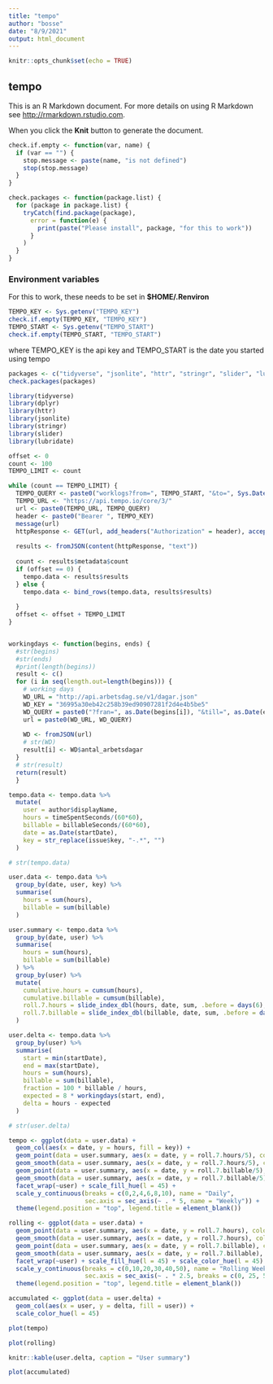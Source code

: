 ```yaml
---
title: "tempo"
author: "bosse"
date: "8/9/2021"
output: html_document
---
```


```r
knitr::opts_chunk$set(echo = TRUE)
```

## tempo

This is an R Markdown document. For more details on using R Markdown see <http://rmarkdown.rstudio.com>.

When you click the **Knit** button to generate the document.

```r
check.if.empty <- function(var, name) {
  if (var == "") {
    stop.message <- paste(name, "is not defined")
    stop(stop.message)
  }
}

check.packages <- function(package.list) {
  for (package in package.list) {
    tryCatch(find.package(package),
      error = function(e) {
        print(paste("Please install", package, "for this to work"))
      }
    )
  }  
}
```

### Environment variables

For this to work, these needs to be set in **$HOME/.Renviron**

```r
TEMPO_KEY <- Sys.getenv("TEMPO_KEY")
check.if.empty(TEMPO_KEY, "TEMPO_KEY")
TEMPO_START <- Sys.getenv("TEMPO_START")
check.if.empty(TEMPO_START, "TEMPO_START")
```

where TEMPO_KEY is the api key and TEMPO_START is the date you started using tempo

```r

packages <- c("tidyverse", "jsonlite", "httr", "stringr", "slider", "lubridate")
check.packages(packages)

library(tidyverse)
library(dplyr)
library(httr)
library(jsonlite)
library(stringr)
library(slider)
library(lubridate)
```

```r
offset <- 0
count <- 100
TEMPO_LIMIT <- count

while (count == TEMPO_LIMIT) {
  TEMPO_QUERY <- paste0("worklogs?from=", TEMPO_START, "&to=", Sys.Date(), "&offset=", offset, "&limit=", TEMPO_LIMIT)
  TEMPO_URL <- "https://api.tempo.io/core/3/"
  url <- paste0(TEMPO_URL, TEMPO_QUERY)
  header <- paste0("Bearer ", TEMPO_KEY)
  message(url)
  httpResponse <- GET(url, add_headers("Authorization" = header), accept_json(), timeout(20))
  
  results <- fromJSON(content(httpResponse, "text"))
  
  count <- results$metadata$count
  if (offset == 0) {
    tempo.data <- results$results
  } else {
    tempo.data <- bind_rows(tempo.data, results$results)
    
  }
  offset <- offset + TEMPO_LIMIT
}


workingdays <- function(begins, ends) {
  #str(begins)
  #str(ends)
  #print(length(begins))
  result <- c()
  for (i in seq(length.out=length(begins))) {
    # working days
    WD_URL = "http://api.arbetsdag.se/v1/dagar.json"
    WD_KEY = "36995a30eb42c258b39ed90907281f2d4e4b5be5"
    WD_QUERY = paste0("?fran=", as.Date(begins[i]), "&till=", as.Date(ends[i]), "&key=", WD_KEY, "&id=1234")
    url = paste0(WD_URL, WD_QUERY)
    
    WD <- fromJSON(url)
    # str(WD)
    result[i] <- WD$antal_arbetsdagar
  }
  # str(result)
  return(result)
  }
```

```r

tempo.data <- tempo.data %>%
  mutate(
    user = author$displayName,
    hours = timeSpentSeconds/(60*60),
    billable = billableSeconds/(60*60),
    date = as.Date(startDate),
    key = str_replace(issue$key, "-.*", "")
  )

# str(tempo.data)

user.data <- tempo.data %>%
  group_by(date, user, key) %>%
  summarise(
    hours = sum(hours),
    billable = sum(billable)
  )

user.summary <- tempo.data %>%
  group_by(date, user) %>%
  summarise(
    hours = sum(hours),
    billable = sum(billable)
  ) %>%
  group_by(user) %>%
  mutate(
    cumulative.hours = cumsum(hours),
    cumulative.billable = cumsum(billable),
    roll.7.hours = slide_index_dbl(hours, date, sum, .before = days(6), .complete = FALSE),
    roll.7.billable = slide_index_dbl(billable, date, sum, .before = days(6), .complete = FALSE)
  )

user.delta <- tempo.data %>%
  group_by(user) %>%
  summarise(
    start = min(startDate),
    end = max(startDate),
    hours = sum(hours),
    billable = sum(billable),
    fraction = 100 * billable / hours,
    expected = 8 * workingdays(start, end), 
    delta = hours - expected
  )

# str(user.delta)

```

```r
tempo <- ggplot(data = user.data) +
  geom_col(aes(x = date, y = hours, fill = key)) +
  geom_point(data = user.summary, aes(x = date, y = roll.7.hours/5), color = "Gray25") + 
  geom_smooth(data = user.summary, aes(x = date, y = roll.7.hours/5), color = "Gray25") + 
  geom_point(data = user.summary, aes(x = date, y = roll.7.billable/5), color = "Gray50") + 
  geom_smooth(data = user.summary, aes(x = date, y = roll.7.billable/5), color = "Gray50") + 
  facet_wrap(~user) + scale_fill_hue(l = 45) + 
  scale_y_continuous(breaks = c(0,2,4,6,8,10), name = "Daily", 
                     sec.axis = sec_axis(~ . * 5, name = "Weekly")) +
  theme(legend.position = "top", legend.title = element_blank())
```

```r
rolling <- ggplot(data = user.data) +
  geom_point(data = user.summary, aes(x = date, y = roll.7.hours), color = "Gray25") + 
  geom_smooth(data = user.summary, aes(x = date, y = roll.7.hours), color = "Gray25") + 
  geom_point(data = user.summary, aes(x = date, y = roll.7.billable), color = "Gray50") + 
  geom_smooth(data = user.summary, aes(x = date, y = roll.7.billable), color = "Gray50") + 
  facet_wrap(~user) + scale_fill_hue(l = 45) + scale_color_hue(l = 45) +
  scale_y_continuous(breaks = c(0,10,20,30,40,50), name = "Rolling Weekly [h]", 
                     sec.axis = sec_axis(~ . * 2.5, breaks = c(0, 25, 50, 75), name = "Rolling Fraction [%] ")) +
  theme(legend.position = "top", legend.title = element_blank())
```

```r
accumulated <- ggplot(data = user.delta) +
  geom_col(aes(x = user, y = delta, fill = user)) +
  scale_color_hue(l = 45)
```

```r
plot(tempo)

plot(rolling)

knitr::kable(user.delta, caption = "User summary")

plot(accumulated)
```
